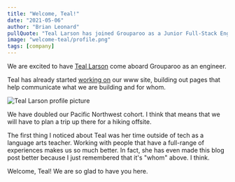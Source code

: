 ```yaml
---
title: "Welcome, Teal!"
date: "2021-05-06"
author: "Brian Leonard"
pullQuote: "Teal Larson has joined Grouparoo as a Junior Full-Stack Engineer"
image: "welcome-teal/profile.png"
tags: [company]
---
```


We are excited to have [Teal Larson](https://twitter.com/tealdoestech) come aboard Grouparoo as an engineer.

Teal has already started [working on](https://github.com/grouparoo/www.grouparoo.com/pulls?q=+is%3Apr+author%3Atealjulia+) our www site, building out pages that help communicate what we are building and for whom.

<Image
  centered
  alt="Teal Larson profile picture"
  src="welcome-teal/profile.jpg"
  width={300}
  height={300}
/>

We have doubled our Pacific Northwest cohort. I think that means that we will have to plan a trip up there for a hiking offsite.

The first thing I noticed about Teal was her time outside of tech as a language arts teacher. Working with people that have a full-range of experiences makes us so much better. In fact, she has even made this blog post better because I just remembered that it's "whom" above. I think.

Welcome, Teal! We are so glad to have you here.
